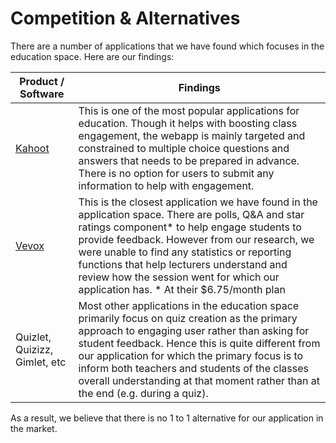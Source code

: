
<Meta title="Competition & Alternatives" />

# Competition & Alternatives

There are a number of applications that we have found which focuses in the education 
space. Here are our findings:

| Product / Software              | Findings                                                                                                                                                                                                                                                                                                                                                                                     |
|---------------------------------|----------------------------------------------------------------------------------------------------------------------------------------------------------------------------------------------------------------------------------------------------------------------------------------------------------------------------------------------------------------------------------------------|
| [Kahoot](https://kahoot.com/)   | This is one of the most popular applications for education.  Though it helps with boosting class engagement, the webapp is  mainly targeted and constrained to multiple choice questions and  answers that needs to be prepared in advance. There is no  option for users to submit any information to help with engagement.                                                                 |
| [Vevox](https://www.vevox.com/) | This is the closest application we have found in the application space.  There are polls, Q&A and star ratings component* to help engage students to  provide feedback. However from our research, we were unable to find any statistics  or reporting functions that help lecturers understand and review how the session  went for which our application has. \* At their $6.75/month plan |
| Quizlet, Quizizz, Gimlet, etc   | Most other applications in the education space primarily focus on quiz creation as  the primary approach to engaging user rather than asking for student feedback. Hence this is quite different from our application for which the primary focus  is to inform both teachers and students of the classes overall understanding at that  moment rather than at the end (e.g. during a quiz). |

As a result, we believe that there is no 1 to 1 alternative for our application in the market.